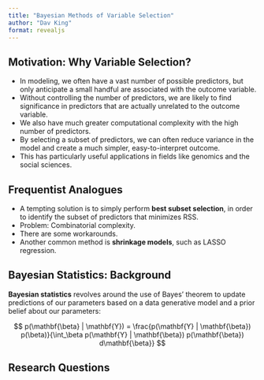 ```yaml
---
title: "Bayesian Methods of Variable Selection"
author: "Dav King"
format: revealjs
---
```


## Motivation: Why Variable Selection?

 - In modeling, we often have a vast number of possible predictors, but only anticipate a small handful are associated with the outcome variable.
 - Without controlling the number of predictors, we are likely to find significance in predictors that are actually unrelated to the outcome variable.
 - We also have much greater computational complexity with the high number of predictors.
 - By selecting a subset of predictors, we can often reduce variance in the model and create a much simpler, easy-to-interpret outcome.
 - This has particularly useful applications in fields like genomics and the social sciences.

## Frequentist Analogues

 - A tempting solution is to simply perform **best subset selection**, in order to identify the subset of predictors that minimizes RSS.
  - Problem: Combinatorial complexity.
  - There are some workarounds.
 - Another common method is **shrinkage models**, such as LASSO regression.

## Bayesian Statistics: Background

**Bayesian statistics** revolves around the use of Bayes' theorem to update predictions of our parameters based on a data generative model and a prior belief about our parameters:

$$
  p(\mathbf{\beta} | \mathbf{Y}) = \frac{p(\mathbf{Y} | \mathbf{\beta}) p(\beta)}{\int_\beta p(\mathbf{Y} | \mathbf{\beta}) p(\mathbf{\beta}) d\mathbf{\beta}}
$$


## Research Questions

